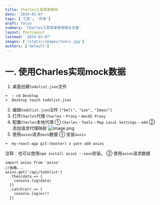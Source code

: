 ```yaml
---
title: Charles工具简单使用
date: '2019-03-07'
tags: ['工具', '开发']
draft: false
summary: 'Charles工具简单使用相关文章'
layout: PostLayout
lastmod: '2019-03-07'
images: ['/static/images/tools.jpg']
authors: ['default']
---
```


# 一. 使用Charles实现mock数据
1. 桌面创建`todolist.json`文件
```
➜  ~ cd Desktop
➜  Desktop touch todolist.json
```
2. 编辑`todolist.json`文件
`["Dell", "Lee", "Imooc"]`
3. 打开`Charles`代理
`Charles` - `Proxy` - `macOS Proxy`
4. 配置`Charles`本地代理
① `Charles` - `Tools` - `Map Local Settings` - `add`
② 添加请求代理映射
![image.png](https://upload-images.jianshu.io/upload_images/4989175-c65df2436ba64801.png?imageMogr2/auto-orient/strip%7CimageView2/2/w/1240)
5. 使用`axios`请求`mock`数据
① 安装`axois`
```
➜  my-react-app git:(master) ✗ yarn add axios 
```
注释：也可以使用`npm install axios --save`安装。
② 使用`axios`请求数据
```
import axios from 'axios'
//省略...
axios.get('/api/todolist')
  .then(data => {
    console.log(data)
  })
  .catch(err => {
    console.log(err)
  }) 
```
